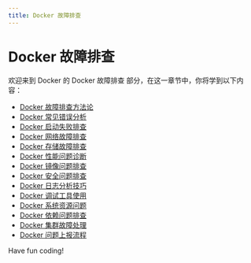 ```yaml
---
title: Docker 故障排查
---
```


# Docker 故障排查

欢迎来到 Docker 的 Docker 故障排查 部分，在这一章节中，你将学到以下内容：

- [Docker 故障排查方法论](./0-docker-troubleshooting-methodology.mdx)
- [Docker 常见错误分析](./1-docker-common-error-analysis.mdx)
- [Docker 启动失败排查](./2-docker-startup-failure-troubleshooting.mdx)
- [Docker 网络故障排查](./3-troubleshooting-your-docker-network.mdx)
- [Docker 存储故障排查](./4-troubleshooting-docker-storage.mdx)
- [Docker 性能问题诊断](./5-docker-performance-issue-diagnostics.mdx)
- [Docker 镜像问题排查](./6-troubleshooting-docker-image-issues.mdx)
- [Docker 安全问题排查](./7-docker-security-troubleshooting.mdx)
- [Docker 日志分析技巧](./8-docker-log-analysis-tips.mdx)
- [Docker 调试工具使用](./9-using-the-docker-debugging-tool.mdx)
- [Docker 系统资源问题](./10-docker-system-resource-issues.mdx)
- [Docker 依赖问题排查](./11-troubleshooting-docker-dependencies.mdx)
- [Docker 集群故障处理](./12-docker-cluster-troubleshooting.mdx)
- [Docker 问题上报流程](./13-docker-issue-escalation-process.mdx)

Have fun coding!